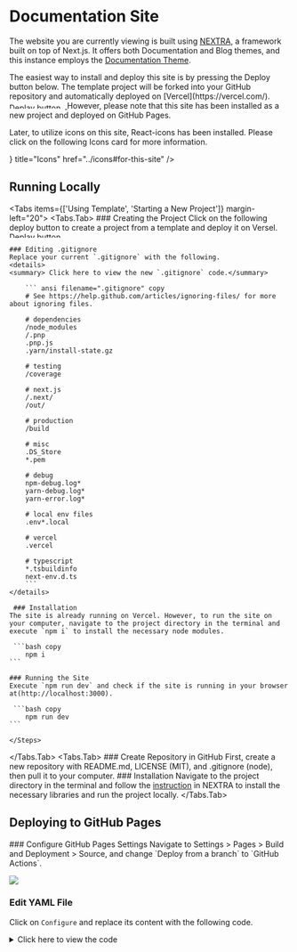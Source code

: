 
# Documentation Site

The website you are currently viewing is built using [NEXTRA](https://nextra.site/), a framework built on top of Next.js. It offers both Documentation and Blog themes, and this instance employs the [Documentation Theme](https://nextra.site/docs).

<Callout>
  The easiest way to install and deploy this site is by pressing the Deploy button below. The template project will be forked into your GitHub repository and automatically deployed on [Vercel](https://vercel.com/).
  <a href="https://vercel.com/new/clone?s=https%3A%2F%2Fgithub.com%2Fshuding%2Fnextra-docs-template&showOptionalTeamCreation=false">
  <Image src="https://vercel.com/button" alt="Deplay button" width="100" height="10"/>
  </a> 
  However, please note that this site has been installed as a new project and deployed on GitHub Pages.
</Callout>

Later, to utilize icons on this site, React-icons has been installed. Please click on the following Icons card for more information.

<Cards>
  <Card icon={<FaIcons size="20"/>} title="Icons" href="../icons#for-this-site" />
</Cards>


## Running Locally

<Tabs items={['Using Template', 'Starting a New Project']} margin-left="20">
  <Tabs.Tab>
    <Steps>
      ### Creating the Project
      Click on the following deploy button to create a project from a template and deploy it on Versel. 
      <a href="https://vercel.com/new/clone?s=https%3A%2F%2Fgithub.com%2Fshuding%2Fnextra-docs-template&showOptionalTeamCreation=false">
        <Image src="https://vercel.com/button" alt="Deplay button" width="100" height="10"/>
      </a>

    ### Editing .gitignore
    Replace your current `.gitignore` with the following.
    <details>
    <summary> Click here to view the new `.gitignore` code.</summary>
    
        ``` ansi filename=".gitignore" copy
        # See https://help.github.com/articles/ignoring-files/ for more about ignoring files.

        # dependencies
        /node_modules
        /.pnp
        .pnp.js
        .yarn/install-state.gz

        # testing
        /coverage

        # next.js
        /.next/
        /out/

        # production
        /build

        # misc
        .DS_Store
        *.pem

        # debug
        npm-debug.log*
        yarn-debug.log*
        yarn-error.log*

        # local env files
        .env*.local

        # vercel
        .vercel

        # typescript
        *.tsbuildinfo
        next-env.d.ts
        ```
    </details>

     ### Installation
    The site is already running on Vercel. However, to run the site on your computer, navigate to the project directory in the terminal and execute `npm i` to install the necessary node modules.

     ```bash copy
        npm i
    ```

    ### Running the Site
    Execute `npm run dev` and check if the site is running in your browser at(http://localhost:3000).

     ```bash copy
        npm run dev
    ```

    </Steps>
  </Tabs.Tab>
  <Tabs.Tab>
    <Steps>
    ### Create Repository in GitHub
    First, create a new repository with README.md, LICENSE (MIT), and .gitignore (node), then pull it to your computer.
    ### Installation
      Navigate to the project directory in the terminal and follow the [instruction](https://nextra.site/docs/docs-theme/start#start-as-new-project) in NEXTRA to install the necessary libraries and run the project locally.
    </Steps>
  </Tabs.Tab>
</Tabs>

## Deploying to GitHub Pages

<Steps>
### Configure GitHub Pages Settings
Navigate to Settings > Pages > Build and Deployment > Source, and change `Deploy from a branch` to `GitHub Actions`.

![](/pages.png)
 
### Edit YAML File
Click on `Configure` and replace its content with the following code.

<details>
  <summary>Click here to view the code</summary>
```yml filename=".github/workflows/nextjs.yml" copy
# Sample workflow for building and deploying a Next.js site to GitHub Pages
#
# To get started with Next.js see: https://nextjs.org/docs/getting-started
#
name: Deploy Next.js site to Pages

on:
  # Runs on pushes targeting the default branch
  push:
    branches: ["main"]

  # Allows you to run this workflow manually from the Actions tab
  workflow_dispatch:

# Sets permissions of the GITHUB_TOKEN to allow deployment to GitHub Pages
permissions:
  contents: read
  pages: write
  id-token: write

# Allow only one concurrent deployment, skipping runs queued between the run in-progress and latest queued.
# However, do NOT cancel in-progress runs as we want to allow these production deployments to complete.
concurrency:
  group: "pages"
  cancel-in-progress: false

jobs:
  # Build job
  build:
    runs-on: ubuntu-latest
    steps:
      - name: Checkout
        uses: actions/checkout@v4

      - name: Detect package manager
        id: detect-package-manager
        run: |
          if [ -f "${{ github.workspace }}/yarn.lock" ]; then
            echo "manager=yarn" >> $GITHUB_OUTPUT
            echo "command=install" >> $GITHUB_OUTPUT
            echo "runner=yarn" >> $GITHUB_OUTPUT
            exit 0
          elif [ -f "${{ github.workspace }}/package.json" ]; then
            echo "manager=npm" >> $GITHUB_OUTPUT
            echo "command=ci" >> $GITHUB_OUTPUT
            echo "runner=npx --no-install" >> $GITHUB_OUTPUT
            exit 0
          else
            echo "Unable to determine package manager"
            exit 1
          fi

      - name: Setup Node
        uses: actions/setup-node@v4
        with:
          node-version: "lts/*"
          cache: ${{ steps.detect-package-manager.outputs.manager }}

      - name: Setup Pages
        uses: actions/configure-pages@v4

      - name: Restore cache
        uses: actions/cache@v4
        with:
          path: |
            .next/cache
          # Generate a new cache whenever packages or source files change.
          key: ${{ runner.os }}-nextjs-${{ hashFiles('**/package-lock.json', '**/yarn.lock') }}-${{ hashFiles('**.[jt]s', '**.[jt]sx') }}
          # If source files changed but packages didn't, rebuild from a prior cache.
          restore-keys: |
            ${{ runner.os }}-nextjs-${{ hashFiles('**/package-lock.json', '**/yarn.lock') }}-

      - name: Install dependencies
        run: ${{ steps.detect-package-manager.outputs.manager }} ${{ steps.detect-package-manager.outputs.command }}

      - name: Build with Next.js
        run: ${{ steps.detect-package-manager.outputs.runner }} next build

      - name: Upload artifact
        uses: actions/upload-pages-artifact@v3
        with:
          path: ./out

  # Deployment job
  deploy:
    environment:
      name: github-pages
      url: ${{ steps.deployment.outputs.page_url }}
    runs-on: ubuntu-latest
    needs: build
    steps:
      - name: Deploy to GitHub Pages
        id: deployment
        uses: actions/deploy-pages@v4
```
</details>

### Edit next.config.js

Replace the content of `next.config.js` with the following code. The added or changed parts are highlighted.

```js {1-3, 5-11, 18-21} copy
/**
 * @type {import('next').NextConfig}
 */

const nextConfig = {
    images: {                   // Using Nextra's image optimization instead of Next's,
        unoptimized: true,      // or an error will occur.
      },
    basePath: '/documentation', // Set this with your repository name, or styles will break. 
    output: 'export',           // Enabling static export to deploy on GitHub Pages.
  }

const withNextra = require('nextra')({
    theme: 'nextra-theme-docs',
    themeConfig: './theme.config.jsx'
  })
   
  module.exports = {
    ...withNextra(),
    ...nextConfig,
  };
```

### Run

With basePath now set, when you execute `npm run dev`, the website will be accessible at http://localhost:3000/basePath instead of http://localhost:3000.

### Build

Execute `npm run build` and verify that the `out` folder is generated in the project directory.

### Start

Launch the site by running `npx serve@latest out` and ensure it's accessible at  http://localhost:3000/basePath.

### Push to Repository

``` bash
git add .
git commit -m "apply static export out"
git push origin main
```

### Verify GitHub Pages

Navigate to `Actions` to review the deployment status. Click on the gear icon within the GitHub repository and choose `Use your GitHub Pages website` to update the link under About.

![](/pagesurl.png)

</Steps>